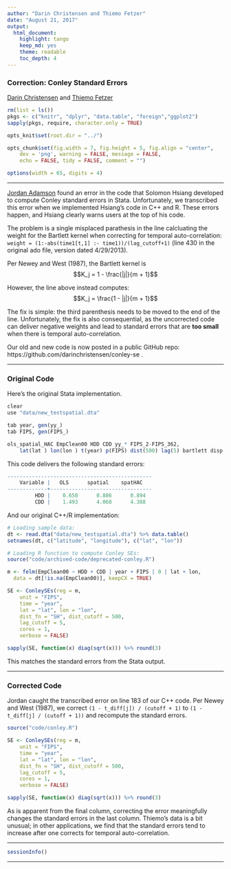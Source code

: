 ```yaml
---
author: "Darin Christensen and Thiemo Fetzer"
date: "August 21, 2017"
output:
  html_document:
    highlight: tango
    keep_md: yes
    theme: readable
    toc_depth: 4
---
```


### Correction: Conley Standard Errors

[Darin Christensen](http://darinchristensen.com/) and [Thiemo Fetzer](http://www.trfetzer.com/)

```r
rm(list = ls())
pkgs <- c("knitr", "dplyr", "data.table", "foreign","ggplot2")
sapply(pkgs, require, character.only = TRUE)

opts_knit$set(root.dir = "../")

opts_chunk$set(fig.width = 7, fig.height = 5, fig.align = "center",
    dev = 'png', warning = FALSE, message = FALSE,
    echo = FALSE, tidy = FALSE, comment = "")

options(width = 65, digits = 4)
```

***

[Jordan Adamson](https://sites.google.com/a/g.clemson.edu/ja-resources/) found an error in the code that Solomon Hsiang developed to compute Conley standard errors in Stata. Unfortunately, we transcribed this error when we implemented Hsiang's code in C++ and R. These errors happen, and Hsiang clearly warns users at the top of his code.

The problem is a single misplaced parathesis in the line calcluating the weight for the Bartlett kernel when correcting for temporal auto-correlation: `weight = (1:-abs(time1[t,1] :- time1))/(lag_cutoff+1)` (line 430 in the original ado file, version dated 4/29/2013).

Per Newey and West (1987), the Bartlett kernel is $$K_j = 1 - \frac{|j|}{m + 1}$$ 

However, the line above instead computes: $$K_j = \frac{1 - |j|}{m + 1}$$

The fix is simple: the third parenthesis needs to be moved to the end of the line. Unfortunately, the fix is also consequential, as the uncorrected code can deliver negative weights and lead to standard errors that are **too small** when there is temporal auto-correlation.

Our old and new code is now posted in a public GitHub repo: https://github.com/darinchristensen/conley-se . 

***
### Original Code

Here's the original Stata implementation.

```r
clear
use "data/new_testspatial.dta"

tab year, gen(yy_)
tab FIPS, gen(FIPS_)

ols_spatial_HAC EmpClean00 HDD CDD yy_* FIPS_2-FIPS_362,
    lat(lat ) lon(lon ) t(year) p(FIPS) dist(500) lag(5) bartlett disp
```

This code delivers the following standard errors: 

```r
-----------------------------------------------
    Variable |   OLS      spatial    spatHAC   
-------------+---------------------------------
         HDD |    0.650      0.886      0.894  
         CDD |    1.493      4.068      4.388  
```

And our original C++/R implementation:

```r
# Loading sample data:
dt <- read.dta("data/new_testspatial.dta") %>% data.table()
setnames(dt, c("latitude", "longitude"), c("lat", "lon"))

# Loading R function to compute Conley SEs:
source("code/archived-code/deprecated-conley.R")

m <- felm(EmpClean00 ~ HDD + CDD | year + FIPS | 0 | lat + lon,
  data = dt[!is.na(EmpClean00)], keepCX = TRUE)

SE <- ConleySEs(reg = m,
    unit = "FIPS", 
    time = "year",
    lat = "lat", lon = "lon",
    dist_fn = "SH", dist_cutoff = 500, 
    lag_cutoff = 5,
    cores = 1, 
    verbose = FALSE) 

sapply(SE, function(x) diag(sqrt(x))) %>% round(3)
```

This matches the standard errors from the Stata output.

*** 

### Corrected Code

Jordan caught the transcribed error on line 183 of our C++ code. Per Newey and West (1987), we correct `(1 - t_diff[j]) / (cutoff + 1)` to `(1 - t_diff[j] / (cutoff + 1))` and recompute the standard errors. 

```r
source("code/conley.R")

SE <- ConleySEs(reg = m,
    unit = "FIPS", 
    time = "year",
    lat = "lat", lon = "lon",
    dist_fn = "SH", dist_cutoff = 500, 
    lag_cutoff = 5,
    cores = 1, 
    verbose = FALSE) 

sapply(SE, function(x) diag(sqrt(x))) %>% round(3)
```

As is apparent from the final column, correcting the error meaningfully changes the standard errors in the last column. Thiemo's data is a bit unusual; in other applications, we find that the standard errors tend to increase after one corrects for temporal auto-correlation. 

***
```r
sessionInfo()
```
***